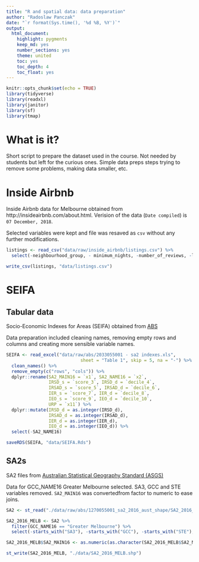 ```yaml
---
title: "R and spatial data: data preparation"
author: "Radoslaw Panczak"
date: "`r format(Sys.time(), '%d %B, %Y')`"
output: 
  html_document: 
    highlight: pygments
    keep_md: yes
    number_sections: yes
    theme: united
    toc: yes
    toc_depth: 4
    toc_float: yes
---
```


<!-- ------------------------------------------------------------ --> 
<!-- ------------------------------------------------------------ --> 

```r
knitr::opts_chunk$set(echo = TRUE)
library(tidyverse)
library(readxl)
library(janitor)
library(sf)
library(tmap)
```

# What is it?

Short script to prepare the dataset used in the course. Not needed by students but left for the curious ones. Simple data preps steps trying to remove some problems, making data smaller, etc.

# Inside Airbnb

Inside Airbnb data for Melbourne obtained from http://insideairbnb.com/about.html. Verision of the data (`Date compiled`) is `07 December, 2018`.

Selected variables were kept and file was resaved as `csv` without any further modifications.

```r
listings <- read_csv("data/raw/inside_airbnb/listings.csv") %>% 
  select(-neighbourhood_group, - minimum_nights, -number_of_reviews, -last_review, -reviews_per_month, -calculated_host_listings_count, -availability_365)

write_csv(listings, "data/listings.csv")
```

# SEIFA

## Tabular data

Socio-Economic Indexes for Areas (SEIFA) obtained from [ABS](http://www.abs.gov.au/AUSSTATS/abs@.nsf/Lookup/2033.0.55.001Main+Features12016?OpenDocument)

Data preparation included cleaning names, removing empty rows and columns and creating more sensible variable names.

```r
SEIFA <- read_excel("data/raw/abs/2033055001 - sa2 indexes.xls", 
                            sheet = "Table 1", skip = 5, na = "-") %>% 
  clean_names() %>%
  remove_empty(c("rows", "cols")) %>% 
  dplyr::rename(SA2_MAIN16 = `x1`, SA2_NAME16 = `x2`, 
                IRSD_s = `score_3`, IRSD_d = `decile_4`,
                IRSAD_s = `score_5`, IRSAD_d = `decile_6`, 
                IER_s = `score_7`, IER_d = `decile_8`, 
                IEO_s = `score_9`, IEO_d = `decile_10`, 
                URP = `x11`) %>% 
  dplyr::mutate(IRSD_d = as.integer(IRSD_d),
                IRSAD_d = as.integer(IRSAD_d),
                IER_d = as.integer(IER_d),
                IEO_d = as.integer(IEO_d)) %>% 
  select(-SA2_NAME16)

saveRDS(SEIFA, "data/SEIFA.Rds")
```


## SA2s

SA2 files from [Australian Statistical Geography Standard (ASGS)](http://www.abs.gov.au/ausstats/abs@.nsf/mf/1270.0.55.001)

Data for GCC_NAME16 Greater Melbourne selected. SA3, GCC and STE variables removed. `SA2_MAIN16` was convertedfrom factor to numeric to ease joins.

```r
SA2 <- st_read("./data/raw/abs/1270055001_sa2_2016_aust_shape/SA2_2016_AUST.shp") 

SA2_2016_MELB <- SA2 %>% 
  filter(GCC_NAME16 == "Greater Melbourne") %>% 
  select(-starts_with("SA3"), -starts_with("GCC"), -starts_with("STE"), -AREASQKM16, -SA2_5DIG16)

SA2_2016_MELB$SA2_MAIN16 <- as.numeric(as.character(SA2_2016_MELB$SA2_MAIN16))

st_write(SA2_2016_MELB, "./data/SA2_2016_MELB.shp")

```

